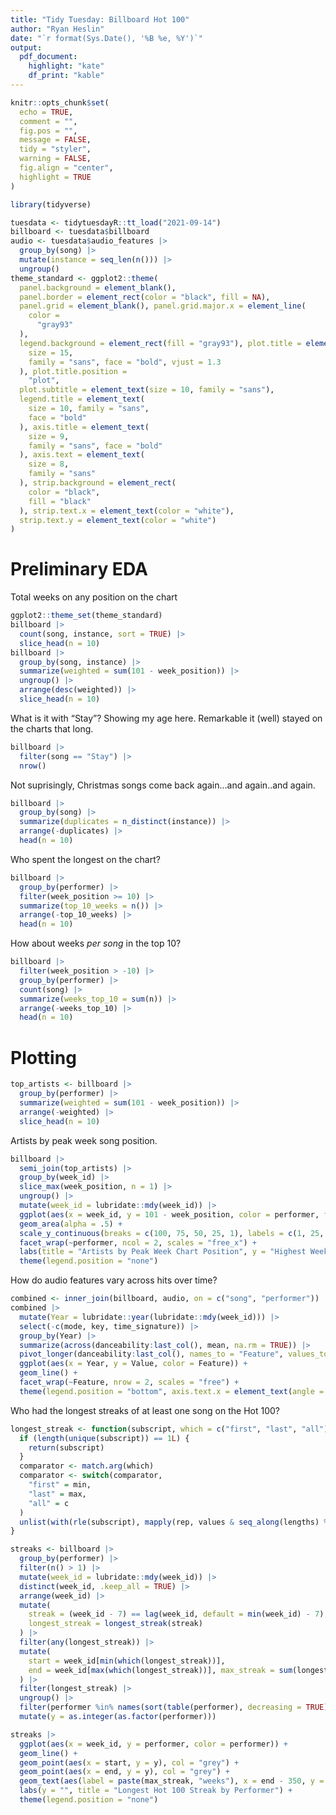 ---
title: "Tidy Tuesday: Billboard Hot 100"
author: "Ryan Heslin"
date: "`r format(Sys.Date(), '%B %e, %Y')`"
output:
  pdf_document:
    highlight: "kate"
    df_print: "kable"
---

```{r setup, include=FALSE}
knitr::opts_chunk$set(
  echo = TRUE,
  comment = "",
  fig.pos = "",
  message = FALSE,
  tidy = "styler",
  warning = FALSE,
  fig.align = "center",
  highlight = TRUE
)

library(tidyverse)
```


```{r, cache = TRUE}
tuesdata <- tidytuesdayR::tt_load("2021-09-14")
billboard <- tuesdata$billboard
audio <- tuesdata$audio_features |>
  group_by(song) |>
  mutate(instance = seq_len(n())) |>
  ungroup()
theme_standard <- ggplot2::theme(
  panel.background = element_blank(),
  panel.border = element_rect(color = "black", fill = NA),
  panel.grid = element_blank(), panel.grid.major.x = element_line(
    color =
      "gray93"
  ),
  legend.background = element_rect(fill = "gray93"), plot.title = element_text(
    size = 15,
    family = "sans", face = "bold", vjust = 1.3
  ), plot.title.position =
    "plot",
  plot.subtitle = element_text(size = 10, family = "sans"),
  legend.title = element_text(
    size = 10, family = "sans",
    face = "bold"
  ), axis.title = element_text(
    size = 9,
    family = "sans", face = "bold"
  ), axis.text = element_text(
    size = 8,
    family = "sans"
  ), strip.background = element_rect(
    color = "black",
    fill = "black"
  ), strip.text.x = element_text(color = "white"),
  strip.text.y = element_text(color = "white")
)
```

# Preliminary EDA


Total weeks on any position on the chart
```{r}
ggplot2::theme_set(theme_standard)
billboard |>
  count(song, instance, sort = TRUE) |>
  slice_head(n = 10)
billboard |>
  group_by(song, instance) |>
  summarize(weighted = sum(101 - week_position)) |>
  ungroup() |>
  arrange(desc(weighted)) |>
  slice_head(n = 10)
```
What is it with "Stay"? Showing my age here. Remarkable it 
 (well) stayed on the charts that long.

```{r}
billboard |>
  filter(song == "Stay") |>
  nrow()
```

Not suprisingly, Christmas songs come back again...and again..and again.
```{r}
billboard |>
  group_by(song) |>
  summarize(duplicates = n_distinct(instance)) |>
  arrange(-duplicates) |>
  head(n = 10)
```

Who spent the longest on the chart?


```{r}
billboard |>
  group_by(performer) |>
  filter(week_position >= 10) |>
  summarize(top_10_weeks = n()) |>
  arrange(-top_10_weeks) |>
  head(n = 10)
```

How about weeks _per song_ in the top 10?


```{r}
billboard |>
  filter(week_position > -10) |>
  group_by(performer) |>
  count(song) |>
  summarize(weeks_top_10 = sum(n)) |>
  arrange(-weeks_top_10) |>
  head(n = 10)
```


# Plotting


```{r}
top_artists <- billboard |>
  group_by(performer) |>
  summarize(weighted = sum(101 - week_position)) |>
  arrange(-weighted) |>
  slice_head(n = 10)
```

Artists by peak week song position.
```{r}
billboard |>
  semi_join(top_artists) |>
  group_by(week_id) |>
  slice_max(week_position, n = 1) |>
  ungroup() |>
  mutate(week_id = lubridate::mdy(week_id)) |>
  ggplot(aes(x = week_id, y = 101 - week_position, color = performer, fill = performer)) +
  geom_area(alpha = .5) +
  scale_y_continuous(breaks = c(100, 75, 50, 25, 1), labels = c(1, 25, 50, 25, 100)) +
  facet_wrap(~performer, ncol = 2, scales = "free_x") +
  labs(title = "Artists by Peak Week Chart Position", y = "Highest Week Position") +
  theme(legend.position = "none")
```


How do audio features vary across hits over time?
```{r}
combined <- inner_join(billboard, audio, on = c("song", "performer"))
combined |>
  mutate(Year = lubridate::year(lubridate::mdy(week_id))) |>
  select(-c(mode, key, time_signature)) |>
  group_by(Year) |>
  summarize(across(danceability:last_col(), mean, na.rm = TRUE)) |>
  pivot_longer(danceability:last_col(), names_to = "Feature", values_to = "Value") |>
  ggplot(aes(x = Year, y = Value, color = Feature)) +
  geom_line() +
  facet_wrap(~Feature, nrow = 2, scales = "free") +
  theme(legend.position = "bottom", axis.text.x = element_text(angle = 45))
```
    
Who had the longest streaks of at least one song on the Hot 100?
```{r}
longest_streak <- function(subscript, which = c("first", "last", "all")) {
  if (length(unique(subscript)) == 1L) {
    return(subscript)
  }
  comparator <- match.arg(which)
  comparator <- switch(comparator,
    "first" = min,
    "last" = max,
    "all" = c
  )
  unlist(with(rle(subscript), mapply(rep, values & seq_along(lengths) %in% comparator(which(lengths == max(lengths[values]))), lengths, SIMPLIFY = FALSE)))
}
```

```{r}
streaks <- billboard |>
  group_by(performer) |>
  filter(n() > 1) |>
  mutate(week_id = lubridate::mdy(week_id)) |>
  distinct(week_id, .keep_all = TRUE) |>
  arrange(week_id) |>
  mutate(
    streak = (week_id - 7) == lag(week_id, default = min(week_id) - 7),
    longest_streak = longest_streak(streak)
  ) |>
  filter(any(longest_streak)) |>
  mutate(
    start = week_id[min(which(longest_streak))],
    end = week_id[max(which(longest_streak))], max_streak = sum(longest_streak)
  ) |>
  filter(longest_streak) |>
  ungroup() |>
  filter(performer %in% names(sort(table(performer), decreasing = TRUE)[1:10])) |>
  mutate(y = as.integer(as.factor(performer)))
```

```{r}
streaks |>
  ggplot(aes(x = week_id, y = performer, color = performer)) +
  geom_line() +
  geom_point(aes(x = start, y = y), col = "grey") +
  geom_point(aes(x = end, y = y), col = "grey") +
  geom_text(aes(label = paste(max_streak, "weeks"), x = end - 350, y = y + .25), color = "black") +
  labs(y = "", title = "Longest Hot 100 Streak by Performer") +
  theme(legend.position = "none")
```
